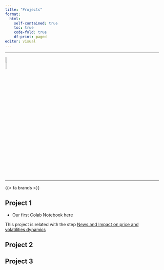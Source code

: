 ```yaml
---
title: "Projects"
format:
  html:
    self-contained: true
    toc: true
    code-fold: true
    df-print: paged
editor: visual
---
```


------------------------------------------------------------------------

<left> ![](https://raw.githubusercontent.com/rhozon/Doutorado/main/pucpr_logo.png){width="10%"} </left>

------------------------------------------------------------------------

{{< fa brands >}}

## Project 1

-   Our first Colab Notebook <i class="fa-regular fa-hand-point-right"></i> [here](https://github.com/pibicagrofinance/Jupyter_Notebooks/blob/main/Google_Trends_extactor_for_commodities_(grains)_portfolio.ipynb)


<i class="fa-regular fa-check"></i> This project is related with the step [News and Impact on price and volatilities dynamics](https://pibicagrofinance.github.io/site/news.html)

## Project 2

## Project 3
